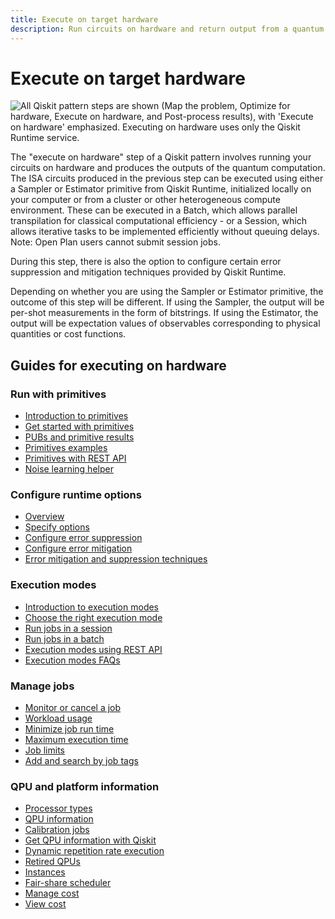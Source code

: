 ```yaml
---
title: Execute on target hardware
description: Run circuits on hardware and return output from a quantum computer.
---
```


# Execute on target hardware

![All Qiskit pattern steps are shown (Map the problem, Optimize for hardware, Execute on hardware, and Post-process results), with 'Execute on hardware' emphasized. Executing on hardware uses only the Qiskit Runtime service.](/docs/images/qiskit-patterns/execute.svg)

The "execute on hardware" step of a Qiskit pattern involves running your circuits on hardware
and produces the outputs of the quantum computation. The ISA circuits produced in
the previous step can be executed using either a Sampler or Estimator primitive from
Qiskit Runtime, initialized locally on your computer or from a cluster or other
heterogeneous compute environment. These can be executed in a Batch, which allows
parallel transpilation for classical computational efficiency - or a Session,
which allows iterative tasks to be implemented efficiently without queuing delays. Note: Open Plan users cannot submit session jobs.

During this step, there is also the option to configure certain error suppression and
mitigation techniques provided by Qiskit Runtime.

Depending on whether you are using the Sampler or Estimator primitive, the outcome of this step
will be different. If using the Sampler, the output will be per-shot measurements
in the form of bitstrings. If using the Estimator, the output will be
expectation values of observables corresponding to physical quantities or cost functions.

## Guides for executing on hardware

### Run with primitives
* [Introduction to primitives](./primitives)
* [Get started with primitives](./get-started-with-primitives)
* [PUBs and primitive results](./primitive-input-output)
* [Primitives examples](./primitives-examples)
* [Primitives with REST API](./primitives-rest-api)
* [Noise learning helper](./noise-learning)

### Configure runtime options
* [Overview](./runtime-options-overview)
* [Specify options](./specify-runtime-options)
* [Configure error suppression](./configure-error-suppression)
* [Configure error mitigation](./configure-error-mitigation)
* [Error mitigation and suppression techniques](./error-mitigation-and-suppression-techniques)

### Execution modes
* [Introduction to execution modes](./execution-modes)
* [Choose the right execution mode](./choose-execution-mode)
* [Run jobs in a session](./run-jobs-session)
* [Run jobs in a batch](./run-jobs-batch)
* [Execution modes using REST API](./execution-modes-rest-api)
* [Execution modes FAQs](/docs/support/execution-modes-faq)

### Manage jobs
* [Monitor or cancel a job](./monitor-job)
* [Workload usage](./estimate-job-run-time)
* [Minimize job run time](./minimize-time)
* [Maximum execution time](./max-execution-time)
* [Job limits](./job-limits)
* [Add and search by job tags](/docs/guides/add-job-tags)

### QPU and platform information

* [Processor types](./processor-types)
* [QPU information](./qpu-information)
* [Calibration jobs](./calibration-jobs)
* [Get QPU information with Qiskit](./get-qpu-information)
* [Dynamic repetition rate execution](./repetition-rate-execution)
* [Retired QPUs](./retired-qpus)
* [Instances](./instances)
* [Fair-share scheduler](./fair-share-scheduler)
* [Manage cost](./manage-cost)
* [View cost](./view-cost)


